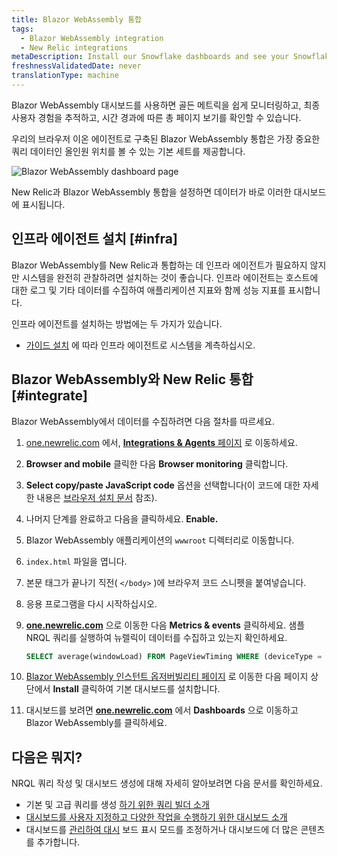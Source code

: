 ```yaml
---
title: Blazor WebAssembly 통합
tags:
  - Blazor WebAssembly integration
  - New Relic integrations
metaDescription: Install our Snowflake dashboards and see your Snowflake data in New Relic.
freshnessValidatedDate: never
translationType: machine
---
```



Blazor WebAssembly 대시보드를 사용하면 골든 메트릭을 쉽게 모니터링하고, 최종 사용자 경험을 추적하고, 시간 경과에 따른 총 페이지 보기를 확인할 수 있습니다.

우리의 브라우저 이온 에이전트로 구축된 Blazor WebAssembly 통합은 가장 중요한 쿼리 데이터인 올인원 위치를 볼 수 있는 기본 <InlinePopover type="dashboards"/>세트를 제공합니다.

<img
  title="Blazor WebAssembly dashboard"
  alt="Blazor WebAssembly dashboard page"
  src={infrastructureBlazorWebAssemblyDashboard}
/>

<figcaption>
  New Relic과 Blazor WebAssembly 통합을 설정하면 데이터가 바로 이러한 대시보드에 표시됩니다.
</figcaption>

## 인프라 에이전트 설치 [#infra]

Blazor WebAssembly를 New Relic과 통합하는 데 인프라 에이전트가 필요하지 않지만 시스템을 완전히 관찰하려면 설치하는 것이 좋습니다. 인프라 에이전트는 호스트에 대한 로그 및 기타 데이터를 수집하여 애플리케이션 지표와 함께 성능 지표를 표시합니다.

인프라 에이전트를 설치하는 방법에는 두 가지가 있습니다.

* [가이드 설치](https://one.newrelic.com/launcher/catalog-pack-details.launcher/?pane=eyJuZXJkbGV0SWQiOiJucjEtY29yZS5saXN0aW5nIn0=&cards%5B0%5D=eyJuZXJkbGV0SWQiOiJucjEtaW5zdGFsbC1uZXdyZWxpYy5ucjEtaW5zdGFsbC1uZXdyZWxpYyJ9) 에 따라 인프라 에이전트로 시스템을 계측하십시오.

## Blazor WebAssembly와 New Relic 통합 [#integrate]

Blazor WebAssembly에서 데이터를 수집하려면 다음 절차를 따르세요.

1. [one.newrelic.com](https://one.newrelic.com) 에서, [<DNT>**Integrations & Agents**</DNT> 페이지](https://one.newrelic.com/marketplace) 로 이동하세요.

2. <DNT>**Browser and mobile**</DNT> 클릭한 다음 <DNT>**Browser monitoring**</DNT> 클릭합니다.

3. <DNT>**Select copy/paste JavaScript code**</DNT> 옵션을 선택합니다(이 코드에 대한 자세한 내용은 [브라우저 설치 문서](/docs/browser/browser-monitoring/installation/install-browser-monitoring-agent) 참조).

4. 나머지 단계를 완료하고 다음을 클릭하세요. <DNT>**Enable.**</DNT>

5. Blazor WebAssembly 애플리케이션의 `wwwroot` 디렉터리로 이동합니다.

6. `index.html` 파일을 엽니다.

7. 본문 태그가 끝나기 직전( `</body>` )에 브라우저 코드 스니펫을 붙여넣습니다.

8. 응용 프로그램을 다시 시작하십시오.

9. <DNT>**[one.newrelic.com](https://one.newrelic.com/all-capabilities)**</DNT> 으로 이동한 다음 <DNT>**Metrics & events**</DNT> 클릭하세요. 샘플 NRQL 쿼리를 실행하여 뉴렐릭이 데이터를 수집하고 있는지 확인하세요.

   ```sql
   SELECT average(windowLoad) FROM PageViewTiming WHERE (deviceType = 'Desktop') FACET `userAgentName` SINCE 604800 seconds AGO TIMESERIES
   ```

10. [Blazor WebAssembly 인스턴트 옵저버빌리티 페이지](https://newrelic.com/instant-observability/blazor-web-assembly) 로 이동한 다음 페이지 상단에서 <DNT>**Install**</DNT> 클릭하여 기본 대시보드를 설치합니다.

11. 대시보드를 보려면 <DNT>**[one.newrelic.com](https://one.newrelic.com/all-capabilities)**</DNT> 에서 <DNT>**Dashboards**</DNT> 으로 이동하고 Blazor WebAssembly를 클릭하세요.

## 다음은 뭐지?

NRQL 쿼리 작성 및 대시보드 생성에 대해 자세히 알아보려면 다음 문서를 확인하세요.

* 기본 및 고급 쿼리를 생성 [하기 위한 쿼리 빌더 소개](/docs/query-your-data/explore-query-data/query-builder/introduction-query-builder)
* [대시보드를 사용자 지정하고 다양한 작업을 수행하기 위한 대시보드 소개](/docs/query-your-data/explore-query-data/dashboards/introduction-dashboards)
* 대시보드를 [관리하여 대시](/docs/query-your-data/explore-query-data/dashboards/manage-your-dashboard) 보드 표시 모드를 조정하거나 대시보드에 더 많은 콘텐츠를 추가합니다.